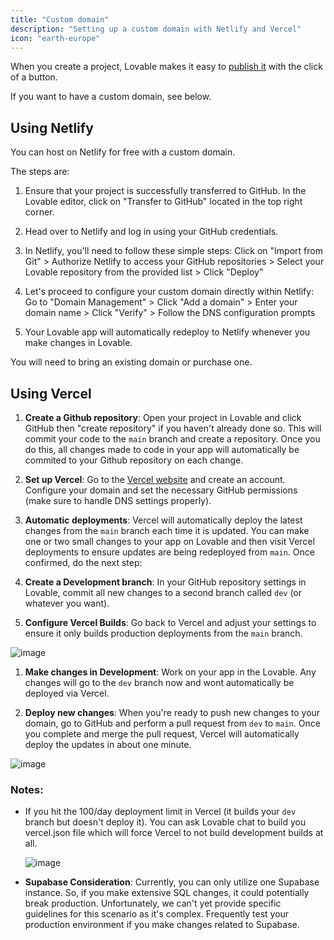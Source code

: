 ```yaml
---
title: "Custom domain"
description: "Setting up a custom domain with Netlify and Vercel"
icon: "earth-europe"
---
```


When you create a project, Lovable makes it easy to [publish it](../features/deploy) with the click of a button.

If you want to have a custom domain, see below.

## Using Netlify

You can host on Netlify for free with a custom domain.

The steps are:

1. Ensure that your project is successfully transferred to GitHub. In the Lovable editor, click on "Transfer to GitHub" located in the top right corner.

2. Head over to Netlify and log in using your GitHub credentials.

3. In Netlify, you'll need to follow these simple steps: Click on "Import from Git" > Authorize Netlify to access your GitHub repositories > Select your Lovable repository from the provided list > Click "Deploy"

4. Let's proceed to configure your custom domain directly within Netlify: Go to "Domain Management" > Click "Add a domain" > Enter your domain name > Click "Verify" > Follow the DNS configuration prompts

5. Your Lovable app will automatically redeploy to Netlify whenever you make changes in Lovable.

<Note>You will need to bring an existing domain or purchase one.</Note>

## Using Vercel

1. **Create a Github repository**: Open your project in Lovable and click GitHub then "create repository" if you haven't already done so. This will commit your code to the `main` branch and create a repository. Once you do this, all changes made to code in your app will automatically be commited to your Github repository on each change.

2. **Set up Vercel**: Go to the [Vercel website](https://vercel.com/) and create an account. Configure your domain and set the necessary GitHub permissions (make sure to handle DNS settings properly).

3. **Automatic deployments**: Vercel will automatically deploy the latest changes from the `main` branch each time it is updated. You can make one or two small changes to your app on Lovable and then visit Vercel deployments to ensure updates are being redeployed from `main`. Once confirmed, do the next step:

4. **Create a Development branch**: In your GitHub repository settings in Lovable, commit all new changes to a second branch called `dev` (or whatever you want).

5. **Configure Vercel Builds**: Go back to Vercel and adjust your settings to ensure it only builds production deployments from the `main` branch.

![image](https://github.com/user-attachments/assets/08f6cd18-5d12-44da-a2cf-c07687eeab44)

1. **Make changes in Development**: Work on your app in the Lovable. Any changes will go to the `dev` branch now and wont automatically be deployed via Vercel.

2. **Deploy new changes**: When you're ready to push new changes to your domain, go to GitHub and perform a pull request from `dev` to `main`. Once you complete and merge the pull request, Vercel will automatically deploy the updates in about one minute.

![image](https://github.com/user-attachments/assets/77244d5d-f9e1-4e5b-b372-5e1ea4003d63)

### Notes:

* If you hit the 100/day deployment limit in Vercel (it builds your `dev` branch but doesn't deploy it). You can ask Lovable chat to build you vercel.json file which will force Vercel to not build development builds at all.


  ![image](https://github.com/user-attachments/assets/1b29581f-0942-432b-af30-71be43a921db)

* **Supabase Consideration**: Currently, you can only utilize one Supabase instance. So, if you make extensive SQL changes, it could potentially break production. Unfortunately, we can't yet provide specific guidelines for this scenario as it's complex. Frequently test your production environment if you make changes related to Supabase.